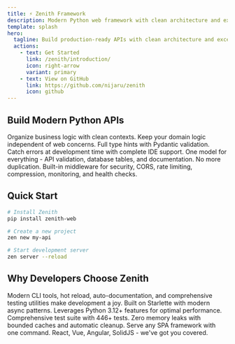 ```yaml
---
title: ⚡ Zenith Framework
description: Modern Python web framework with clean architecture and exceptional performance
template: splash
hero:
  tagline: Build production-ready APIs with clean architecture and exceptional developer experience
  actions:
    - text: Get Started
      link: /zenith/introduction/
      icon: right-arrow
      variant: primary
    - text: View on GitHub
      link: https://github.com/nijaru/zenith
      icon: github
---
```



## Build Modern Python APIs

<CardGrid>
	<Card title="Clean Architecture" icon="puzzle">
		Organize business logic with clean contexts. Keep your domain logic independent of web concerns.
	</Card>
	<Card title="Type-Safe by Default" icon="shield">
		Full type hints with Pydantic validation. Catch errors at development time with complete IDE support.
	</Card>
	<Card title="SQLModel Integration" icon="database">
		One model for everything - API validation, database tables, and documentation. No more duplication.
	</Card>
	<Card title="Production Ready" icon="rocket">
		Built-in middleware for security, CORS, rate limiting, compression, monitoring, and health checks.
	</Card>
</CardGrid>

## Quick Start

```bash
# Install Zenith
pip install zenith-web

# Create a new project
zen new my-api

# Start development server
zen server --reload
```

## Why Developers Choose Zenith

<CardGrid>
	<Card title="Developer Experience" icon="heart">
		Modern CLI tools, hot reload, auto-documentation, and comprehensive testing utilities make development a joy.
	</Card>
	<Card title="Performance First" icon="rocket">
		Built on Starlette with modern async patterns. Leverages Python 3.12+ features for optimal performance.
	</Card>
	<Card title="Well Tested" icon="shield">
		Comprehensive test suite with 446+ tests. Zero memory leaks with bounded caches and automatic cleanup.
	</Card>
	<Card title="Framework Agnostic" icon="puzzle">
		Serve any SPA framework with one command. React, Vue, Angular, SolidJS - we've got you covered.
	</Card>
</CardGrid>
